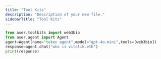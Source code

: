 ```yaml
---
title: "Tool Kits"
description: "Description of your new file."
sidebarTitle: "Tool Kits"
---
```


```python
from aser.toolkits import web3bio
from aser.agent import Agent
agent=Agent(name="token agent",model="gpt-4o-mini",tools=[web3bio])
response=agent.chat("who is vitalik.eth")
print(response)
```